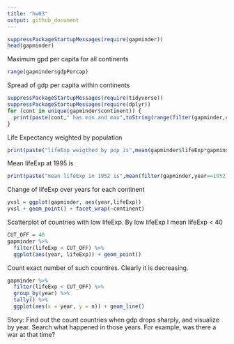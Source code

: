 ```yaml
---
title: "hw03"
output: github_document
---
```


```r
suppressPackageStartupMessages(require(gapminder))
head(gapminder)
```
Maximum gpd per capita for all continents
```r
range(gapminder$gdpPercap)
```
Spread of gdp per capita within continents
```r
suppressPackageStartupMessages(require(tidyverse))
suppressPackageStartupMessages(require(dplyr))
for (cont in unique(gapminder$continent)) {
  print(paste(cont," has min and max",toString(range(filter(gapminder,continent==cont)$gdpPercap))))
}
```
Life Expectancy weighted by population
```r
print(paste("lifeExp weigthed by pop is",mean(gapminder$lifeExp*gapminder$pop)))
```
Mean lifeExp at 1995 is
```r
print(paste("mean lifeExp in 1952 is",mean(filter(gapminder,year==1952)$lifeExp)))
```
Change of lifeExp over years for each continent
```r
yvsl = ggplot(gapminder, aes(year,lifeExp))
yvsl + geom_point() + facet_wrap(~continent)
```
Scatterplot of countries with low lifeExp. By low lifeExp I mean lifeExp < 40
```r
CUT_OFF = 40
gapminder %>% 
  filter(lifeExp < CUT_OFF) %>% 
  ggplot(aes(year, lifeExp)) + geom_point()
```
Count exact number of such countires. Clearly it is decreasing.
```r
gapminder %>%
  filter(lifeExp < CUT_OFF) %>%
  group_by(year) %>%
  tally() %>% 
  ggplot(aes(x = year, y = n)) + geom_line()
```

Story: 
Find out the count countries when gdp drops sharply, and visualize by year. Search what happened in those years. For example, was there a war at that time?



